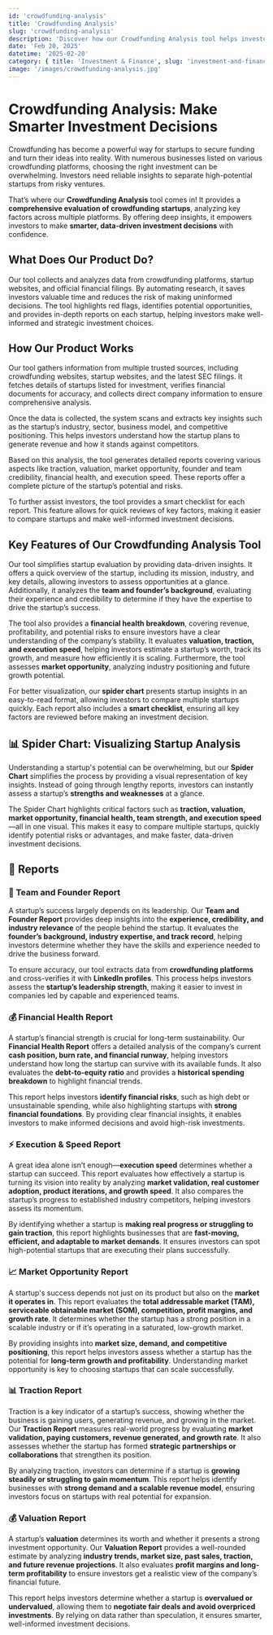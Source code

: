 ```yaml
---
id: 'crowdfunding-analysis'
title: 'Crowdfunding Analysis'
slug: 'crowdfunding-analysis'
description: 'Discover how our Crowdfunding Analysis tool helps investors evaluate startups using data-driven insights on financial health, market opportunity, traction, and execution speed.'
date: 'Feb 20, 2025'
datetime: '2025-02-20'
category: { title: 'Investment & Finance', slug: 'investment-and-finance' }
image: '/images/crowdfunding-analysis.jpg'
---
```


# **Crowdfunding Analysis: Make Smarter Investment Decisions**

Crowdfunding has become a powerful way for startups to secure funding and turn their ideas into reality. With numerous businesses listed on various crowdfunding platforms, choosing the right investment can be overwhelming. Investors need reliable insights to separate high-potential startups from risky ventures.

That’s where our **Crowdfunding Analysis** tool comes in! It provides a **comprehensive evaluation of crowdfunding startups**, analyzing key factors across multiple platforms. By offering deep insights, it empowers investors to make **smarter, data-driven investment decisions** with confidence.

## **What Does Our Product Do?**

Our tool collects and analyzes data from crowdfunding platforms, startup websites, and official financial filings. By automating research, it saves investors valuable time and reduces the risk of making uninformed decisions. The tool highlights red flags, identifies potential opportunities, and provides in-depth reports on each startup, helping investors make well-informed and strategic investment choices.

## **How Our Product Works**

Our tool gathers information from multiple trusted sources, including crowdfunding websites, startup websites, and the latest SEC filings. It fetches details of startups listed for investment, verifies financial documents for accuracy, and collects direct company information to ensure comprehensive analysis.

Once the data is collected, the system scans and extracts key insights such as the startup’s industry, sector, business model, and competitive positioning. This helps investors understand how the startup plans to generate revenue and how it stands against competitors.

Based on this analysis, the tool generates detailed reports covering various aspects like traction, valuation, market opportunity, founder and team credibility, financial health, and execution speed. These reports offer a complete picture of the startup’s potential and risks.

To further assist investors, the tool provides a smart checklist for each report. This feature allows for quick reviews of key factors, making it easier to compare startups and make well-informed investment decisions.

## **Key Features of Our Crowdfunding Analysis Tool**

Our tool simplifies startup evaluation by providing data-driven insights. It offers a quick overview of the startup, including its mission, industry, and key details, allowing investors to assess opportunities at a glance. Additionally, it analyzes the **team and founder’s background**, evaluating their experience and credibility to determine if they have the expertise to drive the startup’s success.

The tool also provides a **financial health breakdown**, covering revenue, profitability, and potential risks to ensure investors have a clear understanding of the company’s stability. It evaluates **valuation, traction, and execution speed**, helping investors estimate a startup’s worth, track its growth, and measure how efficiently it is scaling. Furthermore, the tool assesses **market opportunity**, analyzing industry positioning and future growth potential.

For better visualization, our **spider chart** presents startup insights in an easy-to-read format, allowing investors to compare multiple startups quickly. Each report also includes a **smart checklist**, ensuring all key factors are reviewed before making an investment decision.

## **📊 Spider Chart: Visualizing Startup Analysis**

Understanding a startup's potential can be overwhelming, but our **Spider Chart** simplifies the process by providing a visual representation of key insights. Instead of going through lengthy reports, investors can instantly assess a startup’s **strengths and weaknesses** at a glance.

The Spider Chart highlights critical factors such as **traction, valuation, market opportunity, financial health, team strength, and execution speed**—all in one visual. This makes it easy to compare multiple startups, quickly identify potential risks or advantages, and make faster, data-driven investment decisions.

## **📑 Reports**

### **👥 Team and Founder Report**

A startup’s success largely depends on its leadership. Our **Team and Founder Report** provides deep insights into the **experience, credibility, and industry relevance** of the people behind the startup. It evaluates the **founder’s background, industry expertise, and track record**, helping investors determine whether they have the skills and experience needed to drive the business forward.

To ensure accuracy, our tool extracts data from **crowdfunding platforms** and cross-verifies it with **LinkedIn profiles**. This process helps investors assess the **startup’s leadership strength**, making it easier to invest in companies led by capable and experienced teams.

### **💰 Financial Health Report**

A startup’s financial strength is crucial for long-term sustainability. Our **Financial Health Report** offers a detailed analysis of the company’s current **cash position, burn rate, and financial runway**, helping investors understand how long the startup can survive with its available funds. It also evaluates the **debt-to-equity ratio** and provides a **historical spending breakdown** to highlight financial trends.

This report helps investors **identify financial risks**, such as high debt or unsustainable spending, while also highlighting startups with **strong financial foundations**. By providing clear financial insights, it enables investors to make informed decisions and avoid high-risk investments.

### **⚡ Execution & Speed Report**

A great idea alone isn’t enough—**execution speed** determines whether a startup can succeed. This report evaluates how effectively a startup is turning its vision into reality by analyzing **market validation, real customer adoption, product iterations, and growth speed**. It also compares the startup’s progress to established industry competitors, helping investors assess its momentum.

By identifying whether a startup is **making real progress or struggling to gain traction**, this report highlights businesses that are **fast-moving, efficient, and adaptable to market demands**. It ensures investors can spot high-potential startups that are executing their plans successfully.

### **📈 Market Opportunity Report**

A startup's success depends not just on its product but also on the **market it operates in**. This report evaluates the **total addressable market (TAM), serviceable obtainable market (SOM), competition, profit margins, and growth rate**. It determines whether the startup has a strong position in a scalable industry or if it’s operating in a saturated, low-growth market.

By providing insights into **market size, demand, and competitive positioning**, this report helps investors assess whether a startup has the potential for **long-term growth and profitability**. Understanding market opportunity is key to choosing startups that can scale successfully.

### **📊 Traction Report**

Traction is a key indicator of a startup’s success, showing whether the business is gaining users, generating revenue, and growing in the market. Our **Traction Report** measures real-world progress by evaluating **market validation, paying customers, revenue generated, and growth rate**. It also assesses whether the startup has formed **strategic partnerships or collaborations** that strengthen its position.

By analyzing traction, investors can determine if a startup is **growing steadily or struggling to gain momentum**. This report helps identify businesses with **strong demand and a scalable revenue model**, ensuring investors focus on startups with real potential for expansion.

### **💰 Valuation Report**

A startup’s **valuation** determines its worth and whether it presents a strong investment opportunity. Our **Valuation Report** provides a well-rounded estimate by analyzing **industry trends, market size, past sales, traction, and future revenue projections**. It also evaluates **profit margins and long-term profitability** to ensure investors get a realistic view of the company’s financial future.

This report helps investors determine whether a startup is **overvalued or undervalued**, allowing them to **negotiate fair deals and avoid overpriced investments**. By relying on data rather than speculation, it ensures smarter, well-informed investment decisions.
